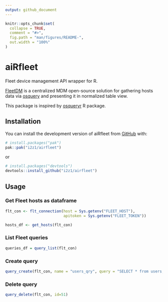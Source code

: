 ```yaml
---
output: github_document
---
```


<!-- README.md is generated from README.Rmd. Please edit that file -->

```r
knitr::opts_chunk$set(
  collapse = TRUE,
  comment = "#>",
  fig.path = "man/figures/README-",
  out.width = "100%"
)
```

# aiRfleet

<!-- badges: start -->
<!-- badges: end -->

Fleet device management API wrapper for R.

[FleetDM](https://fleetdm.com/) is a centralized MDM open-source solution for gathering hosts data via [osquery](https://osquery.io/) and presenting it in normalized table view.

This package is inspired by [osqueryr](https://github.com/hrbrmstr/osqueryr) R package.

## Installation

You can install the development version of aiRfleet from [GitHub](https://github.com/) with:

``` r
# install.packages("pak")
pak::pak("i2z1/airfleet")
```

or

``` r
# install.packages("devtools")
devtools::install_github("i2z1/airfleet")
```

## Usage

### Get Fleet hosts as dataframe

``` r
flt_con <- flt_connection(host = Sys.getenv("FLEET_HOST"),
                          apitoken = Sys.getenv("FLEET_TOKEN"))

hosts_df <- get_hosts(flt_con)
```

### List Fleet queries

``` r
queries_df = query_list(flt_con)
```

### Create query 

``` r
query_create(flt_con, name = "users_qry", query = "SELECT * from users;")
```

### Delete query

``` r
query_delete(flt_con, id=51)
```

